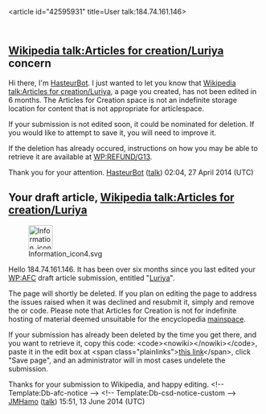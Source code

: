 <article id="42595931" title=User talk:184.74.161.146>
	<talkpage id="42595931" title="User talk:184.74.161.146">
==[[Wikipedia talk:Articles for creation/Luriya]] concern==
Hi there, I'm [[User:HasteurBot|HasteurBot]]. I just wanted to let you know that [[Wikipedia talk:Articles for creation/Luriya]], a page you created, has not been edited in 6 months.  The Articles for Creation space is not an indefinite storage location for content that is not appropriate for articlespace.

If your submission is not edited soon, it could be nominated for deletion.  If you would like to attempt to save it, you will need to improve it.

If the deletion has already occured, instructions on how you may be able to retrieve it are available at [[WP:REFUND/G13]].

Thank you for your attention. [[User:HasteurBot|HasteurBot]] ([[User talk:HasteurBot|talk]]) 02:04, 27 April 2014 (UTC)
==Your draft article, [[Wikipedia talk:Articles for creation/Luriya]]==
[[File:Information icon4.svg|48px|left|alt=|link=]]

Hello 184.74.161.146. It has been over six months since you last edited your [[WP:AFC]] draft article submission, entitled &quot;[[Wikipedia talk:Articles for creation/Luriya|Luriya]]&quot;. 

The page will shortly be deleted. If you plan on editing the page to address the issues raised when it was declined and resubmit it, simply {{edit|Wikipedia talk:Articles for creation/Luriya|edit the submission}} and remove the {{tlc|db-afc}} or {{tlc|db-g13}} code. Please note that Articles for Creation is not for indefinite hosting of material deemed unsuitable for the encyclopedia [[WP:mainspace|mainspace]].

If your submission has already been deleted by the time you get there, and you want to retrieve it, copy this code: &lt;code&gt;&lt;nowiki&gt;{{subst:Refund/G13|&lt;/nowiki&gt;Wikipedia talk:Articles for creation/Luriya&lt;nowiki&gt;}}&lt;/nowiki&gt;&lt;/code&gt;, paste it in the edit box at &lt;span class=&quot;plainlinks&quot;&gt;[http://en.wikipedia.org/w/index.php?title=Wikipedia:Requests_for_undeletion&amp;action=edit&amp;section=new this link]&lt;/span&gt;, click &quot;Save page&quot;, and an administrator will in most cases undelete the submission.

Thanks for your submission to Wikipedia, and happy editing. &lt;!-- Template:Db-afc-notice --&gt; &lt;!-- Template:Db-csd-notice-custom --&gt; [[User:JMHamo|JMHamo]] ([[User talk:JMHamo|talk]]) 15:51, 13 June 2014 (UTC)
	</talkpage>
</article>